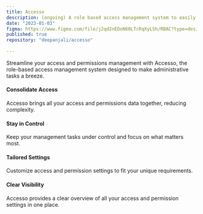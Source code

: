 ```yaml
---
title: Accesso
description: (ongoing) A role based access management system to easily administrate the pesmissions and access to users.
date: "2023-01-03"
figma: https://www.figma.com/file/j2qd2nEDoN60LTcRqXyLSh/RBAC?type=design&node-id=3%3A10171&mode=design&t=cQQy1KPZ8RuSPevb-1
published: true
repository: "deepanjali/accesso"
  
---
```



Streamline your access and permissions management with Accesso, the role-based access management system designed to make administrative tasks a breeze.

#### Consolidate Access
Accesso brings all your access and permissions data together, reducing complexity.

#### Stay in Control
Keep your management tasks under control and focus on what matters most.

#### Tailored Settings
Customize access and permission settings to fit your unique requirements.

#### Clear Visibility
Accesso provides a clear overview of all your access and permission settings in one place.